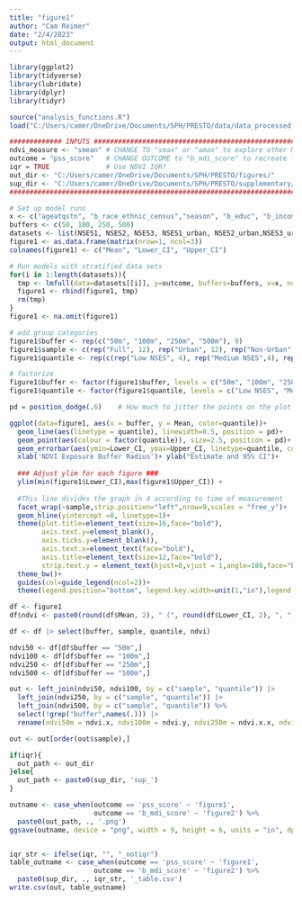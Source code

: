 ---
title: "figure1"
author: "Cam Reimer"
date: "2/4/2023"
output: html_document
---

```{r}
library(ggplot2)
library(tidyverse)
library(lubridate)
library(dplyr)
library(tidyr)

source("analysis_functions.R")
load("C:/Users/camer/OneDrive/Documents/SPH/PRESTO/data/data_processed.RData")
```

```{r, Run Models}
############# INPUTS ###########################################################
ndvi_measure <- "smean" # CHANGE TO "smax" or "amax" to explore other NDVI measures
outcome = "pss_score"   # CHANGE OUTCOME to "b_mdi_score" to recreate figure 2
iqr = TRUE              # Use NDVI IQR?
out_dir <- "C:/Users/camer/OneDrive/Documents/SPH/PRESTO/figures/"        # Directory to save output figure
sup_dir <- "C:/Users/camer/OneDrive/Documents/SPH/PRESTO/supplementary/"  # Directory to save figure for supplement
################################################################################

# Set up model runs 
x <- c("ageatqstn", "b_race_ethnic_census","season", "b_educ", "b_income", "ct_lths") #Model 3 (without ct_HHinc)
buffers <- c(50, 100, 250, 500)
datasets <- list(NSES1, NSES2, NSES3, NSES1_urban, NSES2_urban,NSES3_urban, NSES1_rural, NSES2_rural, NSES3_rural)
figure1 <- as.data.frame(matrix(nrow=1, ncol=3))
colnames(figure1) <- c("Mean", "Lower_CI", "Upper_CI")

# Run models with stratified data sets 
for(i in 1:length(datasets)){
  tmp <- lmfull(data=datasets[[i]], y=outcome, buffers=buffers, x=x, ndvi_measure=ndvi_measure, iqr = iqr)$results
  figure1 <- rbind(figure1, tmp)
  rm(tmp)
}
figure1 <- na.omit(figure1)
```

```{r, Group Results}
# add group categories 
figure1$buffer <- rep(c("50m", "100m", "250m", "500m"), 9)
figure1$sample <- c(rep("Full", 12), rep("Urban", 12), rep("Non-Urban", 12))
figure1$quantile <- rep(c(rep("Low NSES", 4), rep("Medium NSES",4), rep("High NSES",4)),3) 

# factorize
figure1$buffer <- factor(figure1$buffer, levels = c("50m", "100m", "250m", "500m"))
figure1$quantile <- factor(figure1$quantile, levels = c("Low NSES", "Medium NSES", "High NSES"))
```

```{r, Plot}
pd = position_dodge(.6)    # How much to jitter the points on the plot

ggplot(data=figure1, aes(x = buffer, y = Mean, color=quantile))+
  geom_line(aes(linetype = quantile), linewidth=0.5, position = pd)+
  geom_point(aes(colour = factor(quantile)), size=2.5, position = pd)+
  geom_errorbar(aes(ymin=Lower_CI, ymax=Upper_CI, linetype=quantile, col=quantile), linewidth=0.8, position = pd)+
  xlab('NDVI Exposure Buffer Radius')+ ylab("Estimate and 95% CI")+ 
  
  ### Adjust ylim for each figure ###
  ylim(min(figure1$Lower_CI),max(figure1$Upper_CI)) + 
  
  #This line divides the graph in 4 according to time of measurement
  facet_wrap(~sample,strip.position="left",nrow=9,scales = "free_y")+
  geom_hline(yintercept =0, linetype=1)+
  theme(plot.title=element_text(size=16,face="bold"),
        axis.text.y=element_blank(),
        axis.ticks.y=element_blank(),
        axis.text.x=element_text(face="bold"),
        axis.title=element_text(size=12,face="bold"),
        strip.text.y = element_text(hjust=0,vjust = 1,angle=180,face="bold"))+
  theme_bw()+
  guides(col=guide_legend(ncol=2))+
  theme(legend.position="bottom", legend.key.width=unit(1,"in"),legend.title = element_blank(),legend.text = element_text(colour="black", size = 11))  
```

```{r, Format for table}

df <- figure1
df$ndvi <- paste0(round(df$Mean, 2), " (", round(df$Lower_CI, 2), ", ", round(df$Upper_CI, 2), ")" ) 

df <- df |> select(buffer, sample, quantile, ndvi)

ndvi50 <- df[df$buffer == "50m",]
ndvi100 <- df[df$buffer == "100m",]
ndvi250 <- df[df$buffer == "250m",]
ndvi500 <- df[df$buffer == "500m",]

out <- left_join(ndvi50, ndvi100, by = c("sample", "quantile")) |> 
  left_join(ndvi250, by = c("sample", "quantile")) |> 
  left_join(ndvi500, by = c("sample", "quantile")) %>%
  select(!grep("buffer",names(.))) |>
  rename(ndvi50m = ndvi.x, ndvi100m = ndvi.y, ndvi250m = ndvi.x.x, ndvi500m = ndvi.y.y)

out <- out[order(out$sample),]

```

```{r, Export}
if(iqr){
  out_path <- out_dir
}else{
  out_path <- paste0(sup_dir, 'sup_')
}

outname <- case_when(outcome == 'pss_score' ~ 'figure1',
                     outcome == 'b_mdi_score' ~ 'figure2') %>%
  paste0(out_path, ., '.png')
ggsave(outname, device = "png", width = 9, height = 6, units = "in", dpi = 320)


iqr_str <- ifelse(iqr, "", "_notiqr")
table_outname <- case_when(outcome == 'pss_score' ~ 'figure1',
                     outcome == 'b_mdi_score' ~ 'figure2') %>%
  paste0(sup_dir, ., iqr_str, '_table.csv')
write.csv(out, table_outname)
```
